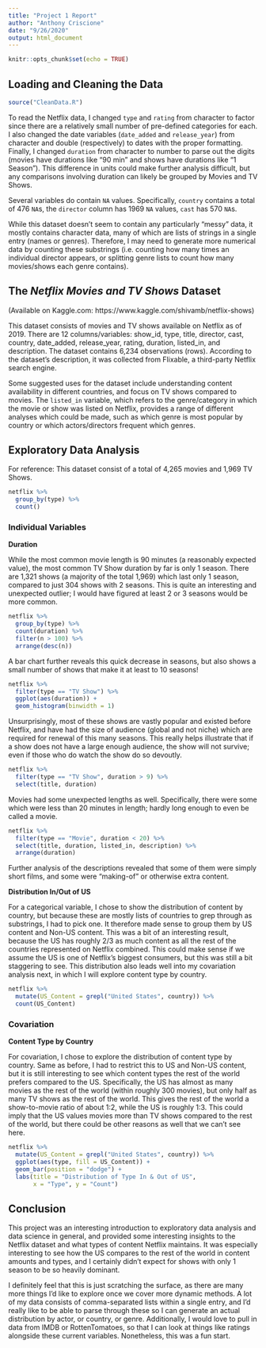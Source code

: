 ```yaml
---
title: "Project 1 Report"
author: "Anthony Criscione"
date: "9/26/2020"
output: html_document
---
```

```r
knitr::opts_chunk$set(echo = TRUE)
```


## Loading and Cleaning the Data

```r
source("CleanData.R")
```

To read the Netflix data, I changed `type` and `rating` from character to factor since there are a relatively small number of pre-defined categories for each. I also changed the date variables (`date_added` and `release_year`) from character and double (respectively) to dates with the proper formatting. Finally, I changed `duration` from character to number to parse out the digits (movies have durations like "90 min" and shows have durations like "1 Season"). This difference in units could make further analysis difficult, but any comparisons involving duration can likely be grouped by Movies and TV Shows.

Several variables do contain `NA` values. Specifically, `country` contains a total of 476 `NA`s, the `director` column has 1969 `NA` values, `cast` has 570 `NA`s.

While this dataset doesn't seem to contain any particularly "messy" data, it mostly contains character data, many of which are lists of strings in a single entry (names or genres). Therefore, I may need to generate more numerical data by counting these substrings (i.e. counting how many times an individual director appears, or splitting genre lists to count how many movies/shows each genre contains).


## The *Netflix Movies and TV Shows* Dataset

(Available on Kaggle.com: https://www.kaggle.com/shivamb/netflix-shows)

This dataset consists of movies and TV shows available on Netflix as of 2019. There are 12 columns/variables: show_id, type, title, director, cast, country, date_added, release_year, rating, duration, listed_in, and description. The dataset contains 6,234 observations (rows). According to the dataset's description, it was collected from Flixable, a third-party Netflix search engine.

Some suggested uses for the dataset include understanding content availability in different countries, and focus on TV shows compared to movies. The `listed_in` variable, which refers to the genre/category in which the movie or show was listed on Netflix, provides a range of different analyses which could be made, such as which genre is most popular by country or which actors/directors frequent which genres.


## Exploratory Data Analysis

For reference: This dataset consist of a total of 4,265 movies and 1,969 TV Shows.
```r
netflix %>%
  group_by(type) %>%
  count()
```


### Individual Variables

**Duration**

While the most common movie length is 90 minutes (a reasonably expected value), the most common TV Show duration by far is only 1 season. There are 1,321 shows (a majority of the total 1,969) which last only 1 season, compared to just 304 shows with 2 seasons. This is quite an interesting and unexpected outlier; I would have figured at least 2 or 3 seasons would be more common.

```r
netflix %>%
  group_by(type) %>%
  count(duration) %>%
  filter(n > 100) %>%
  arrange(desc(n))
```

A bar chart further reveals this quick decrease in seasons, but also shows a small number of shows that make it at least to 10 seasons!
    
```r
netflix %>%
  filter(type == "TV Show") %>%
  ggplot(aes(duration)) +
  geom_histogram(binwidth = 1)
```

Unsurprisingly, most of these shows are vastly popular and existed before Netflix, and have had the size of audience (global and not niche) which are required for renewal of this many seasons. This really helps illustrate that if a show does not have a large enough audience, the show will not survive; even if those who do watch the show do so devoutly.

```r
netflix %>%
  filter(type == "TV Show", duration > 9) %>%
  select(title, duration)
```

Movies had some unexpected lengths as well. Specifically, there were some which were less than 20 minutes in length; hardly long enough to even be called a movie.

```r
netflix %>%
  filter(type == "Movie", duration < 20) %>%
  select(title, duration, listed_in, description) %>%
  arrange(duration)
```

Further analysis of the descriptions revealed that some of them were simply short films, and some were "making-of" or otherwise extra content.


**Distribution In/Out of US**

For a categorical variable, I chose to show the distribution of content by country, but because these are mostly lists of countries to grep through as substrings, I had to pick one. It therefore made sense to group them by US content and Non-US content. This was a bit of an interesting result, because the US has roughly 2/3 as much content as all the rest of the countries represented on Netflix combined. This could make sense if we assume the US is one of Netflix's biggest consumers, but this was still a bit staggering to see. This distribution also leads well into my covariation analysis next, in which I will explore content type by country.

```r
netflix %>%
  mutate(US_Content = grepl("United States", country)) %>%
  count(US_Content)
```


### Covariation

**Content Type by Country**

For covariation, I chose to explore the distribution of content type by country. Same as before, I had to restrict this to US and Non-US content, but it is still interesting to see which content types the rest of the world prefers compared to the US. Specifically, the US has almost as many movies as the rest of the world (within roughly 300 movies), but only half as many TV shows as the rest of the world. This gives the rest of the world a show-to-movie ratio of about 1:2, while the US is roughly 1:3. This could imply that the US values movies more than TV shows compared to the rest of the world, but there could be other reasons as well that we can't see here.

```r
netflix %>%
  mutate(US_Content = grepl("United States", country)) %>%
  ggplot(aes(type, fill = US_Content)) +
  geom_bar(position = "dodge") +
  labs(title = "Distribution of Type In & Out of US",
       x = "Type", y = "Count")
```


## Conclusion

This project was an interesting introduction to exploratory data analysis and data science in general, and provided some interesting insights to the Netflix dataset and what types of content Netflix maintains. It was especially interesting to see how the US compares to the rest of the world in content amounts and types, and I certainly didn't expect for shows with only 1 season to be so heavily dominant.

I definitely feel that this is just scratching the surface, as there are many more things I'd like to explore once we cover more dynamic methods. A lot of my data consists of comma-separated lists within a single entry, and I'd really like to be able to parse through these so I can generate an actual distribution by actor, or country, or genre. Additionally, I would love to pull in data from IMDB or RottenTomatoes, so that I can look at things like ratings alongside these current variables. Nonetheless, this was a fun start.